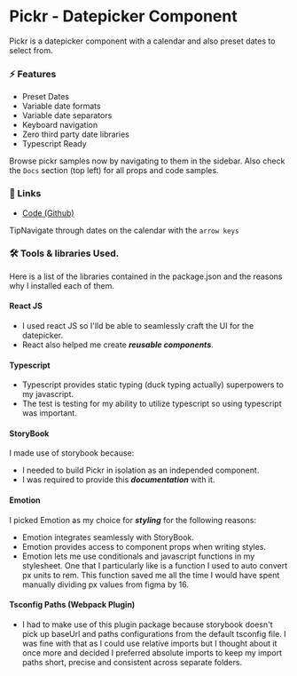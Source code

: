 
<Meta title="Readme" />

<style>{`
  .link {
    color: #0e9888;
  }

  .tip {
    display: inline-block;
    border-radius: 1em;
    font-size: 11px;
    line-height: 12px;
    font-weight: 700;
    background: #E7FDD8;
    color: #66BF3C;
    padding: 4px 12px;
    margin-right: 10px;
    vertical-align: top;
  }

  .tip-wrapper {
    font-size: 13px;
    line-height: 20px;
    margin-top: 40px;
    margin-bottom: 40px;
  }

  .tip-wrapper code {
    font-size: 12px;
    display: inline-block;
  }
`}</style>

# Pickr - Datepicker Component

Pickr is a datepicker component with a calendar and also preset dates to select from.

### ⚡️ Features

- Preset Dates
- Variable date formats
- Variable date separators
- Keyboard navigation
- Zero third party date libraries
- Typescript Ready

Browse pickr samples now by navigating to them in the sidebar. Also check the `Docs` section (top left) for all props and code samples.

### 🔗 Links

<ul>
  <li>
    <a className="link" href="https://github.com/kadetXx/pickr">
      Code (Github)
    </a>
  </li>
</ul>

<div className="tip-wrapper">
  <span className="tip">Tip</span>Navigate through dates on the calendar with
  the <code>arrow keys</code>
</div>

### 🛠 Tools & libraries Used.

Here is a list of the libraries contained in the package.json and the reasons why I installed each of them.

#### React JS

- I used react JS so I'lld be able to seamlessly craft the UI for the datepicker.
- React also helped me create **_reusable components_**.

#### Typescript

- Typescript provides static typing (duck typing actually) superpowers to my javascript.
- The test is testing for my ability to utilize typescript so using typescript was important.

#### StoryBook

I made use of storybook because:

- I needed to build Pickr in isolation as an independed component.
- I was required to provide this **_documentation_** with it.

#### Emotion

I picked Emotion as my choice for **_styling_** for the following reasons:

- Emotion integrates seamlessly with StoryBook.
- Emotion provides access to component props when writing styles.
- Emotion lets me use conditionals and javascript functions in my stylesheet. One that I particularly like is a function I used to auto convert px units to rem. This function saved me all the time I would have spent manually dividing px values from figma by 16.

#### Tsconfig Paths (Webpack Plugin)

- I had to make use of this plugin package because storybook doesn't pick up baseUrl and paths configurations from the default tsconfig file. I was fine with that as I could use relative imports but I thought about it once more and decided I preferred absolute imports to keep my import paths short, precise and consistent across separate folders.
